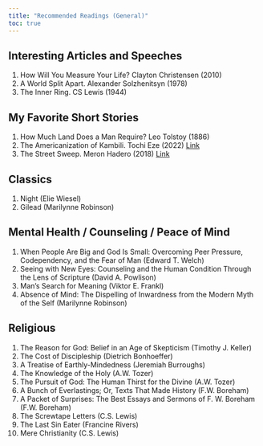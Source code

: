 ```yaml
---
title: "Recommended Readings (General)"
toc: true
---
```


## Interesting Articles and Speeches

1)  How Will You Measure Your Life? Clayton Christensen (2010)
2)  A World Split Apart. Alexander Solzhenitsyn (1978)
3)  The Inner Ring. CS Lewis (1944)

## My Favorite Short Stories

1)  How Much Land Does a Man Require? Leo Tolstoy (1886)
2)  The Americanization of Kambili. Tochi Eze (2022) [Link](https://catapult.co/stories/tochi-eze-fiction-short-story-the-americanization-of-kambili)
3)  The Street Sweep. Meron Hadero (2018) [Link](http://www.caineprize.com/new-page)

## Classics

1)  Night (Elie Wiesel)
2)  Gilead (Marilynne Robinson)

## Mental Health / Counseling / Peace of Mind

1)  When People Are Big and God Is Small: Overcoming Peer Pressure, Codependency, and the Fear of Man (Edward T. Welch)
2)  Seeing with New Eyes: Counseling and the Human Condition Through the Lens of Scripture (David A. Powlison)
3)  Man's Search for Meaning (Viktor E. Frankl)
4)  Absence of Mind: The Dispelling of Inwardness from the Modern Myth of the Self (Marilynne Robinson)

## Religious

1)  The Reason for God: Belief in an Age of Skepticism (Timothy J. Keller)
2)  The Cost of Discipleship (Dietrich Bonhoeffer)
3)  A Treatise of Earthly-Mindedness (Jeremiah Burroughs)
4)  The Knowledge of the Holy (A.W. Tozer)
5)  The Pursuit of God: The Human Thirst for the Divine (A.W. Tozer)
6)  A Bunch of Everlastings; Or, Texts That Made History (F.W. Boreham)
7)  A Packet of Surprises: The Best Essays and Sermons of F. W. Boreham (F.W. Boreham)
8)  The Screwtape Letters (C.S. Lewis)
9)  The Last Sin Eater (Francine Rivers)
10) Mere Christianity (C.S. Lewis)
